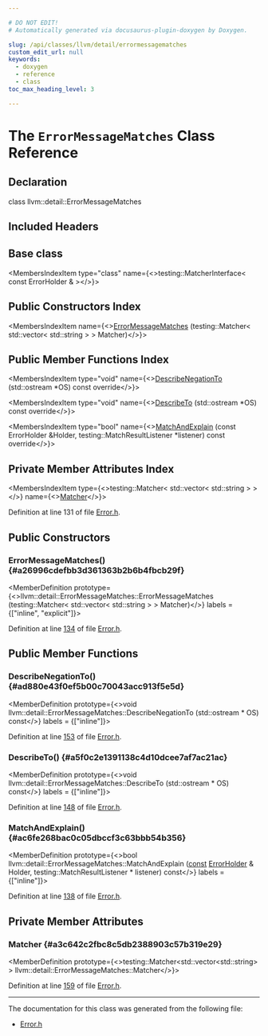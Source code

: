 ```yaml
---

# DO NOT EDIT!
# Automatically generated via docusaurus-plugin-doxygen by Doxygen.

slug: /api/classes/llvm/detail/errormessagematches
custom_edit_url: null
keywords:
  - doxygen
  - reference
  - class
toc_max_heading_level: 3

---
```





# The `ErrorMessageMatches` Class Reference

<DoxygenPage pluginConfig={pluginConfig}>



## Declaration

<CodeBlock>class llvm::detail::ErrorMessageMatches</CodeBlock>

## Included Headers

<IncludesList>
<IncludesListItem
  filePath="llvm/Testing/Support/Error.h"
  permalink="/docs/api/files/include/include/llvm/include/llvm/testing/include/llvm/testing/support/error-h"
  isLocal="true" />
</IncludesList>

## Base class

<MembersIndex>

<MembersIndexItem
  type="class"
  name={<>testing::MatcherInterface&lt; const ErrorHolder &amp; &gt;</>}>
</MembersIndexItem>

</MembersIndex>

## Public Constructors Index

<MembersIndex>

<MembersIndexItem
  name={<><a href="#a26996cdefbb3d361363b2b6b4fbcb29f">ErrorMessageMatches</a> (testing::Matcher&lt; std::vector&lt; std::string &gt; &gt; Matcher)</>}>
</MembersIndexItem>

</MembersIndex>

## Public Member Functions Index

<MembersIndex>

<MembersIndexItem
  type="void"
  name={<><a href="#ad880e43f0ef5b00c70043acc913f5e5d">DescribeNegationTo</a> (std::ostream &#42;OS) const override</>}>
</MembersIndexItem>

<MembersIndexItem
  type="void"
  name={<><a href="#a5f0c2e1391138c4d10dcee7af7ac21ac">DescribeTo</a> (std::ostream &#42;OS) const override</>}>
</MembersIndexItem>

<MembersIndexItem
  type="bool"
  name={<><a href="#ac6fe268bac0c05dbccf3c63bbb54b356">MatchAndExplain</a> (const ErrorHolder &amp;Holder, testing::MatchResultListener &#42;listener) const override</>}>
</MembersIndexItem>

</MembersIndex>

## Private Member Attributes Index

<MembersIndex>

<MembersIndexItem
  type={<>testing::Matcher&lt; std::vector&lt; std::string &gt; &gt;</>}
  name={<><a href="#a3c642c2fbc8c5db2388903c57b319e29">Matcher</a></>}>
</MembersIndexItem>

</MembersIndex>


Definition at line 131 of file <a href="/docs/api/files/include/include/llvm/include/llvm/testing/include/llvm/testing/support/error-h">Error.h</a>.

<SectionDefinition>

## Public Constructors

### ErrorMessageMatches() {#a26996cdefbb3d361363b2b6b4fbcb29f}

<MemberDefinition
  prototype={<>llvm::detail::ErrorMessageMatches::ErrorMessageMatches (testing::Matcher&lt; std::vector&lt; std::string &gt; &gt; Matcher)</>}
  labels = {["inline", "explicit"]}>

Definition at line <a href="/docs/api/files/include/include/llvm/include/llvm/testing/include/llvm/testing/support/error-h/#l00134">134</a> of file <a href="/docs/api/files/include/include/llvm/include/llvm/testing/include/llvm/testing/support/error-h">Error.h</a>.
</MemberDefinition>

</SectionDefinition>

<SectionDefinition>

## Public Member Functions

### DescribeNegationTo() {#ad880e43f0ef5b00c70043acc913f5e5d}

<MemberDefinition
  prototype={<>void llvm::detail::ErrorMessageMatches::DescribeNegationTo (std::ostream &#42; OS) const</>}
  labels = {["inline"]}>

Definition at line <a href="/docs/api/files/include/include/llvm/include/llvm/testing/include/llvm/testing/support/error-h/#l00153">153</a> of file <a href="/docs/api/files/include/include/llvm/include/llvm/testing/include/llvm/testing/support/error-h">Error.h</a>.
</MemberDefinition>

### DescribeTo() {#a5f0c2e1391138c4d10dcee7af7ac21ac}

<MemberDefinition
  prototype={<>void llvm::detail::ErrorMessageMatches::DescribeTo (std::ostream &#42; OS) const</>}
  labels = {["inline"]}>

Definition at line <a href="/docs/api/files/include/include/llvm/include/llvm/testing/include/llvm/testing/support/error-h/#l00148">148</a> of file <a href="/docs/api/files/include/include/llvm/include/llvm/testing/include/llvm/testing/support/error-h">Error.h</a>.
</MemberDefinition>

### MatchAndExplain() {#ac6fe268bac0c05dbccf3c63bbb54b356}

<MemberDefinition
  prototype={<>bool llvm::detail::ErrorMessageMatches::MatchAndExplain (<a href="/docs/api/files/lib/lib/target/lib/target/aarch64/aarch64promoteconstant-cpp/#a90f8350fecae261c25be85d38b451bff">const</a> <a href="/docs/api/structs/llvm/detail/errorholder">ErrorHolder</a> &amp; Holder, testing::MatchResultListener &#42; listener) const</>}
  labels = {["inline"]}>

Definition at line <a href="/docs/api/files/include/include/llvm/include/llvm/testing/include/llvm/testing/support/error-h/#l00138">138</a> of file <a href="/docs/api/files/include/include/llvm/include/llvm/testing/include/llvm/testing/support/error-h">Error.h</a>.
</MemberDefinition>

</SectionDefinition>

<SectionDefinition>

## Private Member Attributes

### Matcher {#a3c642c2fbc8c5db2388903c57b319e29}

<MemberDefinition
  prototype={<>testing::Matcher&lt;std::vector&lt;std::string&gt; &gt; llvm::detail::ErrorMessageMatches::Matcher</>}>

Definition at line <a href="/docs/api/files/include/include/llvm/include/llvm/testing/include/llvm/testing/support/error-h/#l00159">159</a> of file <a href="/docs/api/files/include/include/llvm/include/llvm/testing/include/llvm/testing/support/error-h">Error.h</a>.
</MemberDefinition>

</SectionDefinition>

<hr/>

The documentation for this class was generated from the following file:

<ul>
<li><a href="/docs/api/files/include/include/llvm/include/llvm/testing/include/llvm/testing/support/error-h">Error.h</a></li>
</ul>

</DoxygenPage>
